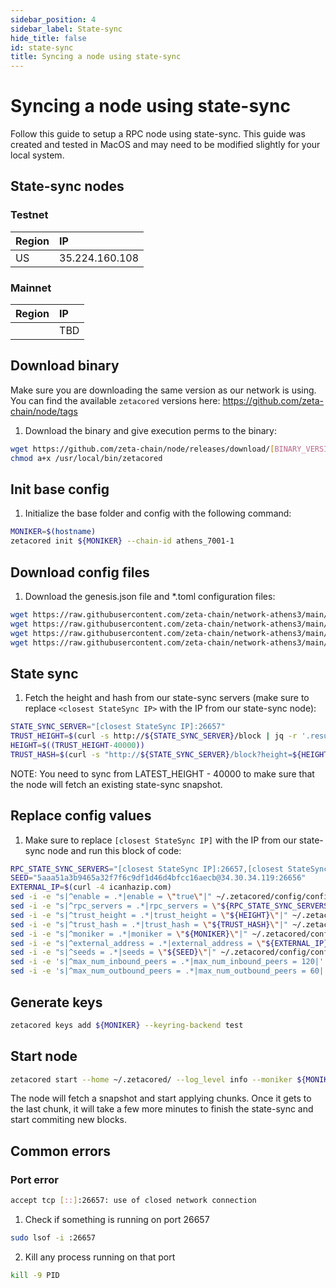 ```yaml
---
sidebar_position: 4
sidebar_label: State-sync
hide_title: false
id: state-sync
title: Syncing a node using state-sync
---
```


# Syncing a node using state-sync

Follow this guide to setup a RPC node using state-sync.
This guide was created and tested in MacOS and may need to be modified slightly for your local system.

## State-sync nodes
### Testnet

| Region                      | IP             |
| :-------------------------- | :------------- |
| US                          | 35.224.160.108 |

### Mainnet

| Region                      | IP  |
| :-------------------------- | :-- |
|                             | TBD |

## Download binary
Make sure you are downloading the same version as our network is using.
You can find the available `zetacored` versions here: https://github.com/zeta-chain/node/tags

1. Download the binary and give execution perms to the binary:

```bash
wget https://github.com/zeta-chain/node/releases/download/[BINARY_VERSION]/zetacored-darwin-amd64 -O /usr/local/bin/zetacored
chmod a+x /usr/local/bin/zetacored
```

## Init base config

1. Initialize the base folder and config with the following command:

```bash
MONIKER=$(hostname)
zetacored init ${MONIKER} --chain-id athens_7001-1
```

## Download config files
1. Download the genesis.json file and *.toml configuration files:

```bash
wget https://raw.githubusercontent.com/zeta-chain/network-athens3/main/network_files/config/genesis.json -O ~/.zetacored/config/genesis.json
wget https://raw.githubusercontent.com/zeta-chain/network-athens3/main/network_files/config/config.toml -O ~/.zetacored/config/config.toml
wget https://raw.githubusercontent.com/zeta-chain/network-athens3/main/network_files/config/app.toml -O ~/.zetacored/config/app.toml
wget https://raw.githubusercontent.com/zeta-chain/network-athens3/main/network_files/config/client.toml -O ~/.zetacored/config/client.toml
```

## State sync
1. Fetch the height and hash from our state-sync servers (make sure to replace `<closest StateSync IP>` with the IP from our state-sync node):
```bash
STATE_SYNC_SERVER="[closest StateSync IP]:26657"
TRUST_HEIGHT=$(curl -s http://${STATE_SYNC_SERVER}/block | jq -r '.result.block.header.height')
HEIGHT=$((TRUST_HEIGHT-40000))
TRUST_HASH=$(curl -s "http://${STATE_SYNC_SERVER}/block?height=${HEIGHT}" | jq -r '.result.block_id.hash')
```

NOTE: You need to sync from LATEST_HEIGHT - 40000 to make sure that the node will fetch an existing state-sync snapshot.

## Replace config values
1. Make sure to replace `[closest StateSync IP]` with the IP from our state-sync node and run this block of code:
```bash
RPC_STATE_SYNC_SERVERS="[closest StateSync IP]:26657,[closest StateSync IP]:26657"
SEED="5aaa51a3b9465a32f7f6c9df1d46d4bfcc16aecb@34.30.34.119:26656"
EXTERNAL_IP=$(curl -4 icanhazip.com)
sed -i -e "s|^enable = .*|enable = \"true\"|" ~/.zetacored/config/config.toml &&
sed -i -e "s|^rpc_servers = .*|rpc_servers = \"${RPC_STATE_SYNC_SERVERS}\"|" ~/.zetacored/config/config.toml &&
sed -i -e "s|^trust_height = .*|trust_height = \"${HEIGHT}\"|" ~/.zetacored/config/config.toml &&
sed -i -e "s|^trust_hash = .*|trust_hash = \"${TRUST_HASH}\"|" ~/.zetacored/config/config.toml &&
sed -i -e "s|^moniker = .*|moniker = \"${MONIKER}\"|" ~/.zetacored/config/config.toml &&
sed -i -e "s|^external_address = .*|external_address = \"${EXTERNAL_IP}:26656\"|" ~/.zetacored/config/config.toml &&
sed -i -e "s|^seeds = .*|seeds = \"${SEED}\"|" ~/.zetacored/config/config.toml &&
sed -i -e 's|^max_num_inbound_peers = .*|max_num_inbound_peers = 120|' ~/.zetacored/config/config.toml &&
sed -i -e 's|^max_num_outbound_peers = .*|max_num_outbound_peers = 60|' ~/.zetacored/config/config.toml
```

## Generate keys
```bash
zetacored keys add ${MONIKER} --keyring-backend test
```

## Start node
```bash
zetacored start --home ~/.zetacored/ --log_level info --moniker ${MONIKER} --rpc.laddr tcp://0.0.0.0:26657 --minimum-gas-prices 1.0azeta "--grpc.enable=true"
```
The node will fetch a snapshot and start applying chunks. Once it gets to the last chunk, it will take a few more minutes to finish the state-sync and start commiting new blocks.

## Common errors
### Port error
```bash
accept tcp [::]:26657: use of closed network connection
```

1. Check if something is running on port 26657 
```bash
sudo lsof -i :26657
```

2. Kill any process running on that port 
```bash
kill -9 PID
```
